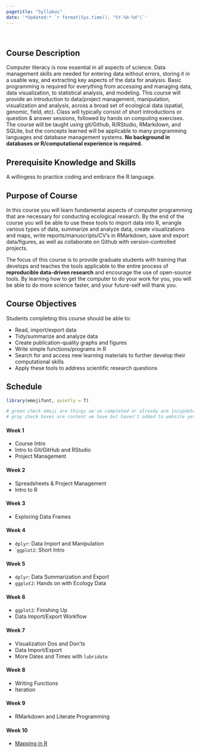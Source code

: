 ```yaml
---
pagetitle: "Syllabus"
date: '*Updated:* `r format(Sys.time(), "%Y-%b-%d")`'
---
```


<br>

## Course Description

Computer literacy is now essential in all aspects of science. Data management skills are needed for entering data without errors, storing it in a usable way, and extracting key aspects of the data for analysis. Basic programming is required for everything from accessing and managing data, data visualization, to statistical analysis, and modeling. This course will provide an introduction to data/project management, manipulation, visualization and analysis, across a broad set of ecological data (spatial, genomic, field, etc). Class will typically consist of short introductions or question & answer sessions, followed by hands on computing exercises. The course will be taught using git/Github, R/RStudio, RMarkdown, and SQLite, but the concepts learned will be applicable to many programming languages and database management systems. **No background in databases or R/computational experience is required.**

## Prerequisite Knowledge and Skills

A willingess to practice coding and embrace the R language.

## Purpose of Course

In this course you will learn fundamental aspects of computer programming that are necessary for conducting ecological research. By the end of the course you will be able to use these tools to import data into R, wrangle various types of data, summarize and analyze data, create visualizations and maps, write reports/manuscripts/CV’s in RMarkdown, save and export data/figures, as well as collaborate on Github with version-controlled projects.

The focus of this course is to provide graduate students with training that develops and teaches the tools applicable to the entire process of **reproducible data-driven research** and encourage the use of open-source tools. By learning how to get the computer to do your work for you, you will be able to do more science faster, and your future-self will thank you.

## Course Objectives

Students completing this course should be able to:

 - Read, import/export data
 - Tidy/summarize and analyze data
 - Create publication-quality graphs and figures
 - Write simple functions/programs in R
 - Search for and access new learning materials to further develop their computational skills
 - Apply these tools to address scientific research questions

## Schedule

<!-- 
previously used the emo package now using emojifont as it's CRAN ready
devtools::install_github("hadley/emo") 
http://emoji.muan.co/ to look up emoji

/-->

```r

library(emojifont, quietly = T)

# green check emoji are things we've completed or already are in/updated, 
# gray check boxes are content we have but haven't added to website yet
```

#### Week 1

 - Course Intro
 - Intro to Git/GitHub and RStudio
 - Project Management

#### Week 2
 
 - Spreadsheets & Project Management
 - Intro to R
 
#### Week 3

 - Exploring Data Frames

#### Week 4

 - `dplyr`: Data Import and Manipulation
 - ``ggplot2`: Short Intro

#### Week 5

 - `dplyr`: Data Summarization and Export
 - `ggplot2`: Hands on with Ecology Data

#### Week 6

 - `ggplot2`: Finishing Up
 - Data Import/Export Workflow

#### Week 7
 - Visualization Dos and Don'ts
 - Data Import/Export
 - More Dates and Times with `lubridate`

#### Week 8
 - Writing Functions
 - Iteration

#### Week 9
 - RMarkdown and Literate Programming

#### Week 10

 - [Mapping in R](https://ryanpeek.github.io/mapping-in-R-workshop/)
 
